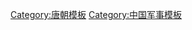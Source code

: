 {{Campaignbox
|name = Campaignbox 黃巢之亂
|title = [[黃巢之亂]]
|listclass = hlist
|state = collapsed
|battles  =
*[[黄巢转战中原之战|中原]]
*嶺南
**[[黄巢南下福州之战|福州]]
**[[廣州大屠殺 (唐代)|廣州]]
*北伐稱帝
**[[信州之战|信州]]
**[[黄巢攻东都之战|洛陽]]
**[[潼关之战 (880年)|潼關]]
**[[黄巢攻长安之战|第一次長安]]
*敗亡
**[[长安之战 (883年)|第二次長安]]
**[[莱芜之战|萊蕪]]
}}<noinclude>
[[Category:唐朝模板]]
[[Category:中国军事模板]]
</noinclude>